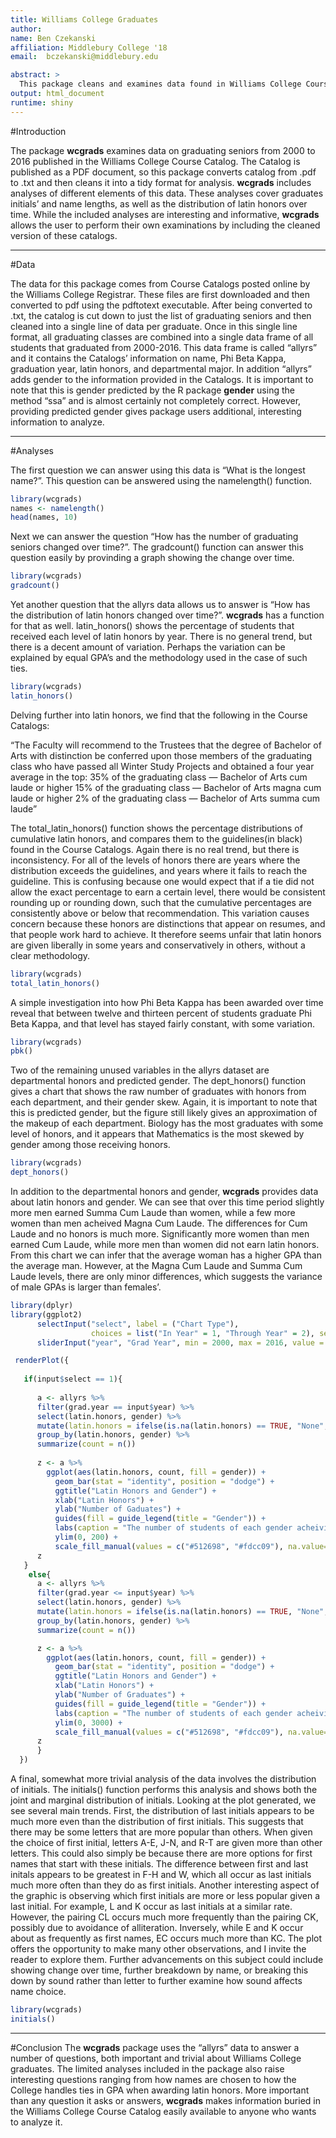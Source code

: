 ```yaml
---
title: Williams College Graduates
author: 
name: Ben Czekanski
affiliation: Middlebury College '18
email:  bczekanski@middlebury.edu

abstract: >
  This package cleans and examines data found in Williams College Course Catalogs about graduating seniors from 2000-2016. The data in this package includes the names, graduation years and predicted genders of graduates, as well as information about latin and departmental honors. In addition to the data __wcgrads__ provides examples of interesting analyses of the data as examples for users.
output: html_document
runtime: shiny
---
```



#Introduction

The package __wcgrads__ examines data on graduating seniors from 2000 to 2016 published in the Williams College Course Catalog. The Catalog is published as a PDF document, so this package converts catalog from .pdf to .txt and then cleans it into a tidy format for analysis. __wcgrads__ includes analyses of different elements of this data. These analyses cover graduates initials' and name lengths, as well as the distribution of latin honors over time. While the included analyses are interesting and informative, __wcgrads__ allows the user to perform their own examinations by including the cleaned version of these catalogs. 

---

#Data

The data for this package comes from Course Catalogs posted online by the Williams College Registrar. These files are first downloaded and then converted to pdf using the pdftotext executable. After being converted to .txt, the catalog is cut down to just the list of graduating seniors and then cleaned into a single line of data per graduate. Once in this single line format, all graduating classes are combined into a single data frame of all students that graduated from 2000-2016. This data frame is called "allyrs" and it contains the Catalogs' information on name, Phi Beta Kappa, graduation year, latin honors, and departmental major. In addition "allyrs" adds gender to the information provided in the Catalogs. It is important to note that this is gender predicted by the R package __gender__ using the method "ssa" and is almost certainly not completely correct. However, providing predicted gender gives package users additional, interesting information to analyze.

---

#Analyses

The first question we can answer using this data is "What is the longest name?". This question can be answered using the namelength() function. 

```r
library(wcgrads)
names <- namelength()
head(names, 10)
```

Next we can answer the question "How has the number of graduating seniors changed over time?". The gradcount() function can answer this question easily by provinding a graph showing the change over time.

```r
library(wcgrads)
gradcount()
```
Yet another question that the allyrs data allows us to answer is "How has the distribution of latin honors changed over time?". __wcgrads__ has a function for that as well. latin_honors() shows the percentage of students that received each level of latin honors by year. There is no general trend, but there is a decent amount of variation. Perhaps the variation can be explained by equal GPA's and the methodology used in the case of such ties.
```r
library(wcgrads)
latin_honors()
```

Delving further into latin honors, we find that the following in the Course Catalogs:

"The Faculty will recommend to the Trustees that the degree of Bachelor of Arts with distinction be conferred
upon those members of the graduating class who have passed all Winter Study Projects and obtained
a four year average in the top:
35% of the graduating class — Bachelor of Arts cum laude or higher
15% of the graduating class — Bachelor of Arts magna cum laude or higher
2% of the graduating class — Bachelor of Arts summa cum laude"

The total_latin_honors() function shows the percentage distributions of cumulative latin honors, and compares them to the guidelines(in black) found in the Course Catalogs. Again there is no real trend, but there is inconsistency. For all of the levels of honors there are years where the distribution exceeds the guidelines, and years where it fails to reach the guideline. This is confusing because one would expect that if a tie did not allow the exact percentage to earn a certain level, there would be consistent rounding up or rounding down, such that the cumulative percentages are consistently above or below that recommendation. This variation causes concern because these honors are distinctions that appear on resumes, and that people work hard to achieve. It therefore seems unfair that latin honors are given liberally in some years and conservatively in others, without a clear methodology.
```r
library(wcgrads)
total_latin_honors()
```
A simple investigation into how Phi Beta Kappa has been awarded over time reveal that between twelve and thirteen percent of students graduate Phi Beta Kappa, and that level has stayed fairly constant, with some variation.

```r
library(wcgrads)
pbk()
```
Two of the remaining unused variables in the allyrs dataset are departmental honors and predicted gender. The dept_honors() function gives a chart that shows the raw number of graduates with honors from each department, and their gender skew. Again, it is important to note that this is predicted gender, but the figure still likely gives an approximation of the makeup of each department. Biology has the most graduates with some level of honors, and it appears that Mathematics is the most skewed by gender among those receiving honors.
```r
library(wcgrads)
dept_honors()
```


In addition to the departmental honors and gender, __wcgrads__ provides data about latin honors and gender. We can see that over this time period slightly more men earned Summa Cum Laude than women, while a few more women than men acheived Magna Cum Laude. The differences for Cum Laude and no honors is much more. Significantly more women than men earned Cum Laude, while more men than women did not earn latin honors. From this chart we can infer that the average woman has a higher GPA than the average man. However, at the Magna Cum Laude and Summa Cum Laude levels, there are only minor differences, which suggests the variance of male GPAs is larger than females'.

```r
library(dplyr)
library(ggplot2)
      selectInput("select", label = ("Chart Type"), 
                  choices = list("In Year" = 1, "Through Year" = 2), selected = 2)
      sliderInput("year", "Grad Year", min = 2000, max = 2016, value = 2016, sep = "")

 renderPlot({
   
   if(input$select == 1){
   
      a <- allyrs %>%
      filter(grad.year == input$year) %>%
      select(latin.honors, gender) %>%
      mutate(latin.honors = ifelse(is.na(latin.honors) == TRUE, "None", latin.honors)) %>%
      group_by(latin.honors, gender) %>%
      summarize(count = n())
      
      z <- a %>%
        ggplot(aes(latin.honors, count, fill = gender)) +
          geom_bar(stat = "identity", position = "dodge") +
          ggtitle("Latin Honors and Gender") +
          xlab("Latin Honors") +
          ylab("Number of Gaduates") +
          guides(fill = guide_legend(title = "Gender")) +
          labs(caption = "The number of students of each gender acheiving each level of latin honors.") +
          ylim(0, 200) +
          scale_fill_manual(values = c("#512698", "#fdcc09"), na.value="dimgray")
      z
   }
    else{
      a <- allyrs %>%
      filter(grad.year <= input$year) %>%
      select(latin.honors, gender) %>%
      mutate(latin.honors = ifelse(is.na(latin.honors) == TRUE, "None", latin.honors)) %>%
      group_by(latin.honors, gender) %>%
      summarize(count = n())

      z <- a %>%
        ggplot(aes(latin.honors, count, fill = gender)) +
          geom_bar(stat = "identity", position = "dodge") +
          ggtitle("Latin Honors and Gender") +
          xlab("Latin Honors") +
          ylab("Number of Graduates") +
          guides(fill = guide_legend(title = "Gender")) +
          labs(caption = "The number of students of each gender acheiving each level of latin honors.") +
          ylim(0, 3000) +
          scale_fill_manual(values = c("#512698", "#fdcc09"), na.value="dimgray")
      z
      }
  })


```

A final, somewhat more trivial analysis of the data involves the distribution of initials. The initials() function performs this analysis and shows both the joint and marginal distribution of initials. Looking at the plot generated, we see several main trends. First, the distribution of last initials appears to be much more even than the distribution of first initials. This suggests that there may be some letters that are more popular than others. When given the choice of first initial, letters A-E, J-N, and R-T are given more than other letters. This could also simply be because there are more options for first names that start with these initials. The difference between first and last initals appears to be greatest in F-H and W, which all occur as last initials much more often than they do as first initials. Another interesting aspect of the graphic is observing which first initials are more or less popular given a last initial. For example, L and K occur as last initials at a similar rate. However, the pairing CL occurs much more frequently than the pairing CK, possibly due to avoidance of alliteration. Inversely, while E and K occur about as frequently as first names, EC occurs much more than KC. The plot offers the opportunity to make many other observations, and I invite the reader to explore them. Further advancements on this subject could include showing change over time, further breakdown by name, or breaking this down by sound rather than letter to further examine how sound affects name choice.

```r
library(wcgrads)
initials()
```
---

#Conclusion
The __wcgrads__ package uses the "allyrs" data to answer a number of questions, both important and trivial about Williams College graduates. The limited analyses included in the package also raise interesting questions ranging from how names are chosen to how the College handles ties in GPA when awarding latin honors. More important than any question it asks or answers, __wcgrads__ makes information buried in the Williams College Course Catalog easily available to anyone who wants to analyze it. 
